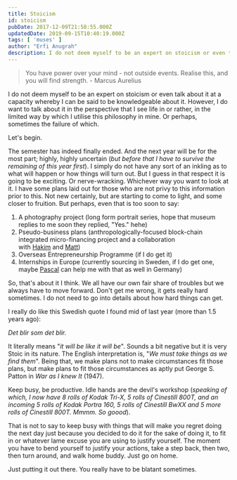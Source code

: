 ```yaml
---
title: Stoicism
id: stoicism
pubDate: 2017-12-09T21:58:55.000Z
updatedDate: 2019-09-15T10:40:19.000Z
tags: [ 'muses' ]
author: "Erfi Anugrah"
description: I do not deem myself to be an expert on stoicism or even talk about it at a capacity whereby I can be said to be knowledgeable about it. However, I do want to talk about it in the perspective that I see life in or rather, in the limited way by which I utilise this philosophy in mine. Or perhaps, sometimes the failure of which.
---
```


> You have power over your mind - not outside events. Realise this, and you will find strength. - Marcus Aurelius

I do not deem myself to be an expert on stoicism or even talk about it at a capacity whereby I can be said to be knowledgeable about it. However, I do want to talk about it in the perspective that I see life in or rather, in the limited way by which I utilise this philosophy in mine. Or perhaps, sometimes the failure of which.

Let's begin.

The semester has indeed finally ended. And the next year will be for the most part; highly, highly uncertain (*but before that I have to survive the remaining of this year first*). I simply do not have any sort of an inkling as to what will happen or how things will turn out. But I guess in that respect it is going to be exciting. Or nerve-wracking. Whichever way you want to look at it. I have some plans laid out for those who are not privy to this information prior to this. Not new certainly, but are starting to come to light, and some closer to fruition. But perhaps, even that is too soon to say:

1. A photography project (long form portrait series, hope that museum replies to me soon they replied, "Yes." hehe)
2. Pseudo-business plans (anthropologically-focused block-chain integrated micro-financing project and a collaboration with [Hakim](https://unusualfelines.com/) and [Matt](https://www.instagram.com/matthewc.may/))
3. Overseas Entrepreneurship Programme (if I do get it)
4. Internships in Europe (currently sourcing in Sweden, if I do get one, maybe [Pascal](http://www.pascalmaurice.de/) can help me with that as well in Germany)

So, that's about it I think. We all have our own fair share of troubles but we always have to move forward. Don't get me wrong, it gets really hard sometimes. I do not need to go into details about how hard things can get.

I really do like this Swedish quote I found mid of last year (more than 1.5 years ago):

*Det blir som det blir.*

It literally means "*it will be like it will be*". Sounds a bit negative but it is very Stoic in its nature. The English interpretation is, "*We must take things as we find them*". Being that, we make plans not to make circumstances fit those plans, but make plans to fit those circumstances as aptly put George S. Patton in *War as I knew It* (1947).

Keep busy, be productive. Idle hands are the devil's workshop (*speaking of which, I now have 8 rolls of Kodak Tri-X, 5 rolls of Cinestill 800T, and an incoming 5 rolls of Kodak Portra 160, 5 rolls of Cinestill BwXX and 5 more rolls of Cinestill 800T. Mmmm. So goood*).

That is not to say to keep busy with things that will make you regret doing the next day just because you decided to do it for the sake of doing it, to fit in or whatever lame excuse you are using to justify yourself. The moment you have to bend yourself to justify your actions, take a step back, then two, then turn around, and walk home buddy. Just go on home.

Just putting it out there. You really have to be blatant sometimes.
